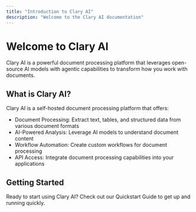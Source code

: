 ```yaml
---
title: "Introduction to Clary AI"
description: "Welcome to the Clary AI documentation"
---
```


# Welcome to Clary AI

Clary AI is a powerful document processing platform that leverages open-source AI models with agentic capabilities to transform how you work with documents.

## What is Clary AI?

Clary AI is a self-hosted document processing platform that offers:

- Document Processing: Extract text, tables, and structured data from various document formats
- AI-Powered Analysis: Leverage AI models to understand document content
- Workflow Automation: Create custom workflows for document processing
- API Access: Integrate document processing capabilities into your applications

## Getting Started

Ready to start using Clary AI? Check out our Quickstart Guide to get up and running quickly.
